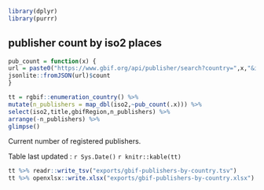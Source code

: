 ```r
library(dplyr)
library(purrr)
```

## publisher count by iso2 places

```r
pub_count = function(x) {
url = paste0("https://www.gbif.org/api/publisher/search?country=",x,"&isEndorsed=true") 
jsonlite::fromJSON(url)$count
}

tt = rgbif::enumeration_country() %>%
mutate(n_publishers = map_dbl(iso2,~pub_count(.x))) %>% 
select(iso2,title,gbifRegion,n_publishers) %>% 
arrange(-n_publishers) %>%
glimpse()
```

Current number of registered publishers. 

Table last updated : `r Sys.Date()`
`r knitr::kable(tt)`

```r

tt %>% readr::write_tsv("exports/gbif-publishers-by-country.tsv")
tt %>% openxlsx::write.xlsx("exports/gbif-publishers-by-country.xlsx")
```
